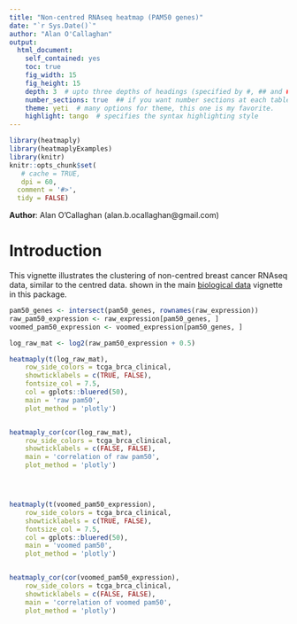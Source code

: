 ```yaml
---
title: "Non-centred RNAseq heatmap (PAM50 genes)"
date: "`r Sys.Date()`"
author: "Alan O'Callaghan"
output:
  html_document:
    self_contained: yes
    toc: true
    fig_width: 15
    fig_height: 15
    depth: 3  # upto three depths of headings (specified by #, ## and ###)  
    number_sections: true  ## if you want number sections at each table header
    theme: yeti  # many options for theme, this one is my favorite.
    highlight: tango  # specifies the syntax highlighting style
---
```

<!--
%\VignetteEngine{knitr::rmarkdown}
%\VignetteIndexEntry{Using heatmaply with biological data}
-->


```r
library(heatmaply)
library(heatmaplyExamples)
library(knitr)
knitr::opts_chunk$set(
   # cache = TRUE,
   dpi = 60,
  comment = '#>',
  tidy = FALSE)

```
**Author**: Alan O'Callaghan (alan.b.ocallaghan@gmail.com)

Introduction
============
This vignette illustrates the clustering of non-centred breast
cancer RNAseq data, similar to the centred data. shown 
in the main [biological data](biological_data.html)
vignette in this package.


```r

pam50_genes <- intersect(pam50_genes, rownames(raw_expression))
raw_pam50_expression <- raw_expression[pam50_genes, ]
voomed_pam50_expression <- voomed_expression[pam50_genes, ]

log_raw_mat <- log2(raw_pam50_expression + 0.5)

heatmaply(t(log_raw_mat), 
    row_side_colors = tcga_brca_clinical,
    showticklabels = c(TRUE, FALSE),
    fontsize_col = 7.5,
    col = gplots::bluered(50),
    main = 'raw pam50',
    plot_method = 'plotly')


heatmaply_cor(cor(log_raw_mat), 
    row_side_colors = tcga_brca_clinical,
    showticklabels = c(FALSE, FALSE),
    main = 'correlation of raw pam50',
    plot_method = 'plotly')




heatmaply(t(voomed_pam50_expression), 
    row_side_colors = tcga_brca_clinical,
    showticklabels = c(TRUE, FALSE),
    fontsize_col = 7.5,
    col = gplots::bluered(50),
    main = 'voomed pam50',
    plot_method = 'plotly')


heatmaply_cor(cor(voomed_pam50_expression), 
    row_side_colors = tcga_brca_clinical,
    showticklabels = c(FALSE, FALSE),
    main = 'correlation of voomed pam50',
    plot_method = 'plotly')


```
